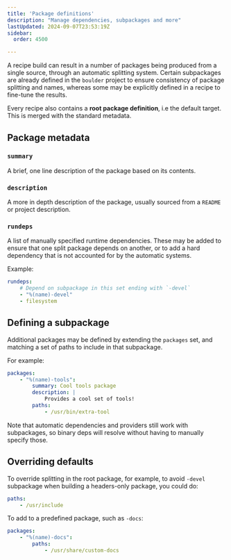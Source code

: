 ```yaml
---
title: 'Package definitions'
description: "Manage dependencies, subpackages and more"
lastUpdated: 2024-09-07T23:53:19Z
sidebar:
  order: 4500

---
```


A recipe build can result in a number of packages being produced from a single source, through an automatic splitting system. Certain subpackages are already defined in the `boulder` project to ensure consistency of package splitting and names, whereas some may be explicitly defined in a recipe to fine-tune the results.

Every recipe also contains a **root package definition**, i.e the default target. This is merged with the standard metadata.

## Package metadata

### `summary`

A brief, one line description of the package based on its contents.

### `description`

A more in depth description of the package, usually sourced from a `README` or project description.

### `rundeps`

A list of manually specified runtime dependencies. These may be added to ensure that one split package depends on another, or to add a hard dependency that is not accounted for by the automatic systems.

Example:

```yaml
rundeps:
    # Depend on subpackage in this set ending with `-devel`
    - "%(name)-devel"
    - filesystem
```

## Defining a subpackage

Additional packages may be defined by extending the `packages` set, and matching a set of paths to include in that subpackage.

For example:

```yaml
packages:
    - "%(name)-tools":
        summary: Cool tools package
        description: |
            Provides a cool set of tools!
        paths:
            - /usr/bin/extra-tool
```

Note that automatic dependencies and providers still work with subpackages, so binary deps will resolve without having to manually
specify those.

## Overriding defaults

To override splitting in the root package, for example, to avoid `-devel` subpackage when building a headers-only package, you could do:

```yaml
paths:
    - /usr/include
```

To add to a predefined package, such as `-docs`:

```yaml
packages:
    - "%(name)-docs":
        paths:
            - /usr/share/custom-docs
```

